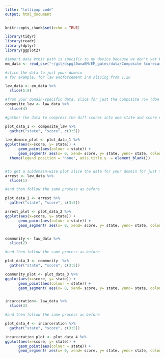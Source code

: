 ```yaml
---
title: "lollipop code"
output: html_document
---
```


```r
knitr::opts_chunk$set(echo = TRUE)
```


```r
library(tidyr)
library(readr)
library(dplyr)
library(ggplot2)

#import data #this path is specific to my device because we don't yet have the right composites file 
em_data <- read_csv("~/git/dspg20uvaEM/EM_gates/data/Composite Scorecard - Sheet2.csv")

#slice the data to just your domain
# for example, for law encforcement i'm slicing from 1:20

law_data <- em_data %>%
  slice(5:8)

#from your domain-specific data, slice for just the composite row (don't filter because that may be wierd)
composite_law <- law_data %>%
  slice(4)

#gather the data to compress the diff scores into one state and score variable

plot_data_1 <- composite_law %>%
  gather("state", "score", c(3:5))

law_domain_plot <- plot_data_1 %>%
ggplot(aes(x=score, y= state)) +
      geom_point(aes(colour = state)) +  
      geom_segment( aes(x= 0, xend= score, y= state, yend= state, colour = state, size = 0.2)) +
  theme(legend.position = "none", axis.title.y  = element_blank())


#to get a subdomain-wise plot slice the data for your domain for just the row that pertains to the specific subdomain 
arrest <- law_data %>%
  slice(1)

#and then follow the same process as before  

plot_data_2 <- arrest %>%
  gather("state", "score", c(3:5))

arrest_plot <- plot_data_2 %>%
ggplot(aes(x=score, y= state)) +
      geom_point(aes(colour = state)) +  
      geom_segment( aes(x= 0, xend= score, y= state, yend= state, colour = state)) 


community <- law_data %>%
  slice(2)

#and then follow the same process as before  

plot_data_3 <- community  %>%
  gather("state", "score", c(3:5))

community_plot <- plot_data_3 %>%
ggplot(aes(x=score, y= state)) +
      geom_point(aes(colour = state)) +  
      geom_segment( aes(x= 0, xend= score, y= state, yend= state, colour = state)) 


incarceration<- law_data %>%
  slice(3)

#and then follow the same process as before  

plot_data_4 <- incarceration %>%
  gather("state", "score", c(3:5))

incarceration_plot <- plot_data_4 %>%
ggplot(aes(x=score, y= state)) +
      geom_point(aes(colour = state)) +  
      geom_segment( aes(x= 0, xend= score, y= state, yend= state, colour = state)) 


```


